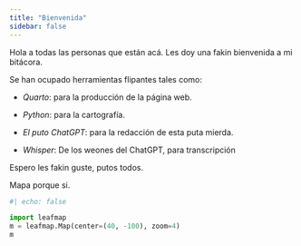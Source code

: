 ```yaml
---
title: "Bienvenida"
sidebar: false
---
```


Hola a todas las personas que están acá. Les doy una fakin bienvenida a mi bitácora.

Se han ocupado herramientas flipantes tales como:

-   *Quarto*: para la producción de la página web.

-   *Python*: para la cartografía.

-   *El puto ChatGPT*: para la redacción de esta puta mierda.

-   *Whisper*: De los weones del ChatGPT, para transcripción

Espero les fakin guste, putos todos.

Mapa porque si.

```python
#| echo: false

import leafmap
m = leafmap.Map(center=(40, -100), zoom=4)
m
```


